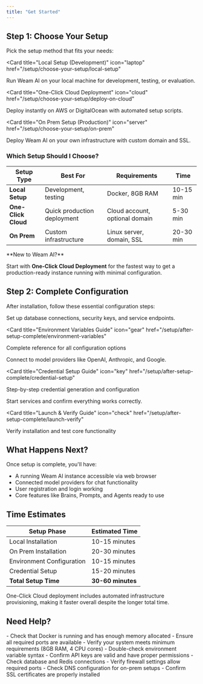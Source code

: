 ```yaml
---
title: "Get Started"
---
```


## Step 1: Choose Your Setup

Pick the setup method that fits your needs:

<CardGroup cols={2}>

<Card
  title="Local Setup (Development)"
  icon="laptop"
  href="/setup/choose-your-setup/local-setup"
>
  Run Weam AI on your local machine for development, testing, or evaluation.
</Card>

<Card
  title="One-Click Cloud Deployment"
  icon="cloud"
  href="/setup/choose-your-setup/deploy-on-cloud"
>
  Deploy instantly on AWS or DigitalOcean with automated setup scripts.
</Card>

<Card
  title="On Prem Setup (Production)"
  icon="server"
  href="/setup/choose-your-setup/on-prem"
>
  Deploy Weam AI on your own infrastructure with custom domain and SSL.
</Card>

</CardGroup>

### Which Setup Should I Choose?

| Setup Type | Best For | Requirements | Time |
|------------|----------|--------------|------|
| **Local Setup** | Development, testing | Docker, 8GB RAM | 10-15 min |
| **One-Click Cloud** | Quick production deployment | Cloud account, optional domain | 5-30 min |
| **On Prem** | Custom infrastructure | Linux server, domain, SSL | 20-30 min |

<Tip>
**New to Weam AI?** 

Start with **One-Click Cloud Deployment** for the fastest way to get a production-ready instance running with minimal configuration.
</Tip>


## Step 2: Complete Configuration

After installation, follow these essential configuration steps:

<Steps>

<Step title="Configure Environment Variables">
Set up database connections, security keys, and service endpoints.

<Card
  title="Environment Variables Guide"
  icon="gear"
  href="/setup/after-setup-complete/environment-variables"
>
  Complete reference for all configuration options
</Card>
</Step>

<Step title="Add Your Credentials">
Connect to model providers like OpenAI, Anthropic, and Google.

<Card
  title="Credential Setup Guide"
  icon="key"
  href="/setup/after-setup-complete/credential-setup"
>
  Step-by-step credential generation and configuration
</Card>
</Step>

<Step title="Launch and Verify">
Start services and confirm everything works correctly.

<Card
  title="Launch & Verify Guide"
  icon="check"
  href="/setup/after-setup-complete/launch-verify"
>
  Verify installation and test core functionality
</Card>
</Step>

</Steps>

## What Happens Next?

Once setup is complete, you'll have:

- A running Weam AI instance accessible via web browser
- Connected model providers for chat functionality
- User registration and login working
- Core features like Brains, Prompts, and Agents ready to use

## Time Estimates

| Setup Phase | Estimated Time |
|-------------|----------------|
| Local Installation | 10-15 minutes |
| On Prem Installation | 20-30 minutes |
| Environment Configuration | 10-15 minutes |
| Credential Setup | 15-20 minutes |
| **Total Setup Time** | **30-60 minutes** |

<Note>
One-Click Cloud deployment includes automated infrastructure provisioning, making it faster overall despite the longer total time.
</Note>

## Need Help?

<AccordionGroup>

<Accordion title="Installation Issues">
- Check that Docker is running and has enough memory allocated
- Ensure all required ports are available
- Verify your system meets minimum requirements (8GB RAM, 4 CPU cores)
</Accordion>

<Accordion title="Configuration Problems">
- Double-check environment variable syntax
- Confirm API keys are valid and have proper permissions
- Check database and Redis connections
</Accordion>

<Accordion title="Access Issues">
- Verify firewall settings allow required ports
- Check DNS configuration for on-prem setups
- Confirm SSL certificates are properly installed
</Accordion>

</AccordionGroup>
